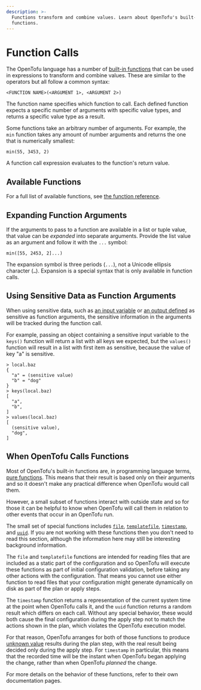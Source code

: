 ```yaml
---
description: >-
  Functions transform and combine values. Learn about OpenTofu's built-in
  functions.
---
```


# Function Calls

The OpenTofu language has a number of
[built-in functions](../../language/functions/index.mdx) that can be used
in expressions to transform and combine values. These
are similar to the operators but all follow a common syntax:

```hcl
<FUNCTION NAME>(<ARGUMENT 1>, <ARGUMENT 2>)
```

The function name specifies which function to call. Each defined function
expects a specific number of arguments with specific value types, and returns a
specific value type as a result.

Some functions take an arbitrary number of arguments. For example, the `min`
function takes any amount of number arguments and returns the one that is
numerically smallest:

```hcl
min(55, 3453, 2)
```

A function call expression evaluates to the function's return value.

## Available Functions

For a full list of available functions, see
[the function reference](../../language/functions/index.mdx).

## Expanding Function Arguments

If the arguments to pass to a function are available in a list or tuple value,
that value can be _expanded_ into separate arguments. Provide the list value as
an argument and follow it with the `...` symbol:

```hcl
min([55, 2453, 2]...)
```

The expansion symbol is three periods (`...`), not a Unicode ellipsis character
(`…`). Expansion is a special syntax that is only available in function calls.

## Using Sensitive Data as Function Arguments

When using sensitive data, such as [an input variable](../../language/values/variables.mdx#suppressing-values-in-cli-output)
or [an output defined](../../language/values/outputs.mdx#sensitive-suppressing-values-in-cli-output) as sensitive
as function arguments, the sensitive information in the arguments will be tracked during the function call.

For example, passing an object containing a sensitive input variable to the `keys()` function
will return a list with all keys we expected, but the `values()` function will result in
a list with first item as sensitive, because the value of key "a" is sensitive.

```shell
> local.baz
{
  "a" = (sensitive value)
  "b" = "dog"
}
> keys(local.baz)
[
  "a",
  "b",
]
> values(local.baz)
[
  (sensitive value),
  "dog",
]
```

## When OpenTofu Calls Functions

Most of OpenTofu's built-in functions are, in programming language terms,
[pure functions](https://en.wikipedia.org/wiki/Pure_function). This means that
their result is based only on their arguments and so it doesn't make any
practical difference when OpenTofu would call them.

However, a small subset of functions interact with outside state and so for
those it can be helpful to know when OpenTofu will call them in relation to
other events that occur in an OpenTofu run.

The small set of special functions includes
[`file`](../../language/functions/file.mdx),
[`templatefile`](../../language/functions/templatefile.mdx),
[`timestamp`](../../language/functions/timestamp.mdx),
and [`uuid`](../../language/functions/uuid.mdx).
If you are not working with these functions then you don't need
to read this section, although the information here may still be interesting
background information.

The `file` and `templatefile` functions are intended for reading files that
are included as a static part of the configuration and so OpenTofu will
execute these functions as part of initial configuration validation, before
taking any other actions with the configuration. That means you cannot use
either function to read files that your configuration might generate
dynamically on disk as part of the plan or apply steps.

The `timestamp` function returns a representation of the current system time
at the point when OpenTofu calls it, and the `uuid` function returns a random
result which differs on each call. Without any special behavior, these would
both cause the final configuration during the apply step not to match the
actions shown in the plan, which violates the OpenTofu execution model.

For that reason, OpenTofu arranges for both of those functions to produce
[unknown value](references.mdx#values-not-yet-known) results during the
plan step, with the real result being decided only during the apply step.
For `timestamp` in particular, this means that the recorded time will be
the instant when OpenTofu began applying the change, rather than when
OpenTofu _planned_ the change.

For more details on the behavior of these functions, refer to their own
documentation pages.
